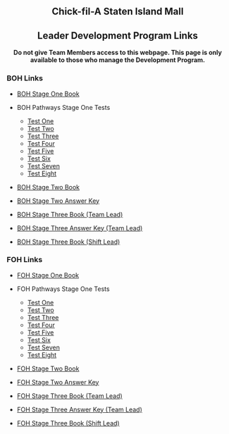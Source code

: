 
<script>
  var password = "pimentochz";
  var userInput = prompt("Enter password:");
  if (userInput !== password) {
    document.body.innerHTML = "<h1>Access Denied</h1>";
  }
</script>

<div style="text-align: center;">
# Chick-fil-A Staten Island Mall
</div>
<div style="text-align: center;">
## Leader Development Program Links
</div>

<div style="text-align: center;">
**Do not give Team Members access to this webpage. This page is only available to those who manage the Development Program.** 
</div>

### BOH Links

- [BOH Stage One Book](https://docs.google.com/document/d/1_ipmsFdgSlME4jg0Y93A71Gi1tXLRkEcgdFlV81ku1I/edit?usp=sharing) 

- BOH Pathways Stage One Tests
     - [Test One]()
     - [Test Two]()
     - [Test Three]()
     - [Test Four]()
     - [Test Five]()
     - [Test Six]()
     - [Test Seven]()
     - [Test Eight]()

- [BOH Stage Two Book](https://docs.google.com/document/d/1AEqcBtdaKE9vDRkax8M7EaWw5MBnTTUJpR_Jk83-UH0/edit?usp=sharing)

- [BOH Stage Two Answer Key](https://docs.google.com/document/d/1W6ycXZ6i8HydRMG3T4TQx4kAi4Y0MUB1iN0V8vw9VfE/edit?usp=sharing)

- [BOH Stage Three Book (Team Lead)](https://docs.google.com/document/d/1pwyHwiFH36B6ok4BPx1-HrhLN78qXx_sv9PK0o5rwVE/edit?usp=sharing)

- [BOH Stage Three Answer Key (Team Lead)]()

- [BOH Stage Three Book (Shift Lead)](https://docs.google.com/document/d/1zabRMWuQM-MoEg7CqhIKPY917WBu08q72XwhUjWQ7cU/edit?usp=sharing)


### FOH Links 

- [FOH Stage One Book](https://docs.google.com/document/d/1Ecr_RJfh3eADb05RLvNLwriARUttDszd8PD65qwaSV4/edit?usp=sharing) 

- FOH Pathways Stage One Tests
     - [Test One]()
     - [Test Two]()
     - [Test Three]()
     - [Test Four]()
     - [Test Five]()
     - [Test Six]()
     - [Test Seven]()
     - [Test Eight]()

- [FOH Stage Two Book](https://docs.google.com/document/d/1iVNx3sf9yCYeLWjEiPbV45vyLrlMb-i2UJCLDYo2bPw/edit?usp=sharing)

- [FOH Stage Two Answer Key](https://docs.google.com/document/d/1UD8gW1U3TCEFdCDaTgxEexa_MxwSmaF9l8DmuTjQALo/edit?usp=sharing)

- [FOH Stage Three Book (Team Lead)](https://docs.google.com/document/d/1a_DGyZIT-m-20jUramNq4YPDRZ9qZGzDMKq5NRxL0uw/edit?usp=sharing)

- [FOH Stage Three Answer Key (Team Lead)](https://docs.google.com/document/d/1v294HdOpw_Sa9AUM173eSEhZpkw-HNem111IX3RV61U/edit?usp=sharing)

- [FOH Stage Three Book (Shift Lead)](https://docs.google.com/document/d/18WpJLj8eu8k3ZKqDbg8Sf-kDoHBxgqDDheM4k6tM330/edit?usp=sharing)